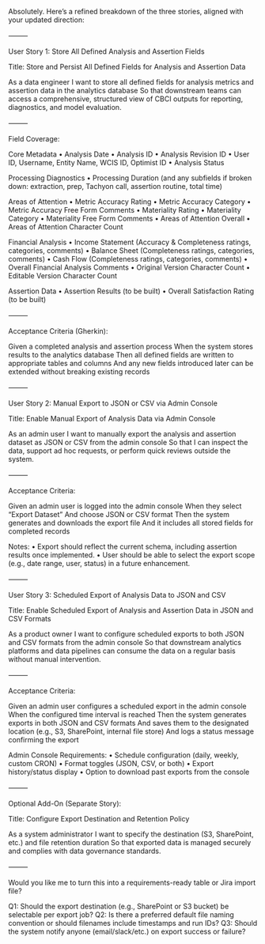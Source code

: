 Absolutely. Here’s a refined breakdown of the three stories, aligned with your updated direction:

⸻

User Story 1: Store All Defined Analysis and Assertion Fields

Title: Store and Persist All Defined Fields for Analysis and Assertion Data

As a data engineer
I want to store all defined fields for analysis metrics and assertion data in the analytics database
So that downstream teams can access a comprehensive, structured view of CBCI outputs for reporting, diagnostics, and model evaluation.

⸻

Field Coverage:

Core Metadata
	•	Analysis Date
	•	Analysis ID
	•	Analysis Revision ID
	•	User ID, Username, Entity Name, WCIS ID, Optimist ID
	•	Analysis Status

Processing Diagnostics
	•	Processing Duration (and any subfields if broken down: extraction, prep, Tachyon call, assertion routine, total time)

Areas of Attention
	•	Metric Accuracy Rating
	•	Metric Accuracy Category
	•	Metric Accuracy Free Form Comments
	•	Materiality Rating
	•	Materiality Category
	•	Materiality Free Form Comments
	•	Areas of Attention Overall
	•	Areas of Attention Character Count

Financial Analysis
	•	Income Statement (Accuracy & Completeness ratings, categories, comments)
	•	Balance Sheet (Completeness ratings, categories, comments)
	•	Cash Flow (Completeness ratings, categories, comments)
	•	Overall Financial Analysis Comments
	•	Original Version Character Count
	•	Editable Version Character Count

Assertion Data
	•	Assertion Results (to be built)
	•	Overall Satisfaction Rating (to be built)

⸻

Acceptance Criteria (Gherkin):

Given a completed analysis and assertion process
When the system stores results to the analytics database
Then all defined fields are written to appropriate tables and columns
And any new fields introduced later can be extended without breaking existing records


⸻

User Story 2: Manual Export to JSON or CSV via Admin Console

Title: Enable Manual Export of Analysis Data via Admin Console

As an admin user
I want to manually export the analysis and assertion dataset as JSON or CSV from the admin console
So that I can inspect the data, support ad hoc requests, or perform quick reviews outside the system.

⸻

Acceptance Criteria:

Given an admin user is logged into the admin console
When they select "Export Dataset"
And choose JSON or CSV format
Then the system generates and downloads the export file
And it includes all stored fields for completed records

Notes:
	•	Export should reflect the current schema, including assertion results once implemented.
	•	User should be able to select the export scope (e.g., date range, user, status) in a future enhancement.

⸻

User Story 3: Scheduled Export of Analysis Data to JSON and CSV

Title: Enable Scheduled Export of Analysis and Assertion Data in JSON and CSV Formats

As a product owner
I want to configure scheduled exports to both JSON and CSV formats from the admin console
So that downstream analytics platforms and data pipelines can consume the data on a regular basis without manual intervention.

⸻

Acceptance Criteria:

Given an admin user configures a scheduled export in the admin console
When the configured time interval is reached
Then the system generates exports in both JSON and CSV formats
And saves them to the designated location (e.g., S3, SharePoint, internal file store)
And logs a status message confirming the export

Admin Console Requirements:
	•	Schedule configuration (daily, weekly, custom CRON)
	•	Format toggles (JSON, CSV, or both)
	•	Export history/status display
	•	Option to download past exports from the console

⸻

Optional Add-On (Separate Story):

Title: Configure Export Destination and Retention Policy

As a system administrator
I want to specify the destination (S3, SharePoint, etc.) and file retention duration
So that exported data is managed securely and complies with data governance standards.

⸻

Would you like me to turn this into a requirements-ready table or Jira import file?

Q1: Should the export destination (e.g., SharePoint or S3 bucket) be selectable per export job?
Q2: Is there a preferred default file naming convention or should filenames include timestamps and run IDs?
Q3: Should the system notify anyone (email/slack/etc.) on export success or failure?
